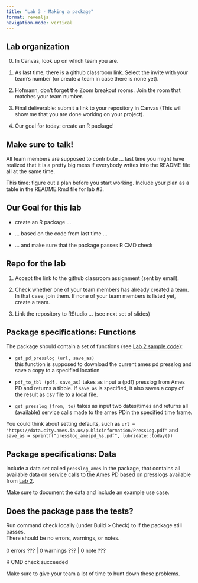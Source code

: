 ```yaml
---
title: "Lab 3 - Making a package"
format: revealjs
navigation-mode: vertical
---
```


## Lab organization

0.  In Canvas, look up on which team you are.

1.  As last time, there is a github classroom link. Select the invite with your team's number (or create a team in case there is none yet).

2.  Hofmann, don't forget the Zoom breakout rooms. Join the room that matches your team number.

3.  Final deliverable: submit a link to your repository in Canvas (This will show me that you are done working on your project).

4.  Our goal for today: create an R package!

## Make sure to talk!

All team members are supposed to contribute ... last time you might have realized that it is a pretty big mess if everybody writes into the README file all at the same time.

This time: figure out a plan before you start working. Include your plan as a table in the README.Rmd file for lab #3.

## Our Goal for this lab

-   create an R package ...

-   ... based on the code from last time ...

-   ... and make sure that the package passes R CMD check

## Repo for the lab

1.  Accept the link to the github classroom assignment (sent by email).

2.  Check whether one of your team members has already created a team. In that case, join them. If none of your team members is listed yet, create a team.

3.  Link the repository to RStudio ... (see next set of slides)

## Package specifications: Functions

::: r-fit-text
The package should contain a set of functions (see [Lab 2 sample code](https://github.com/Stat585-at-ISU/Lab-2-after)):

-   `get_pd_presslog (url, save_as)`\
    this function is supposed to download the current ames pd presslog and save a copy to a specified location

-   `pdf_to_tbl (pdf, save_as)` takes as input a (pdf) presslog from Ames PD and returns a tibble. If `save_as` is specified, it also saves a copy of the result as csv file to a local file.

-   `get_presslog (from, to)` takes as input two dates/times and returns all (available) service calls made to the ames PDin the specified time frame.

You could think about setting defaults, such as `url = "https://data.city.ames.ia.us/publicinformation/PressLog.pdf"` and `save_as = sprintf("presslog_amespd_%s.pdf", lubridate::today())`
:::

## Package specifications: Data

::: r-fit-text
Include a data set called `presslog_ames` in the package, that contains all available data on service calls to the Ames PD based on presslogs available from [Lab 2](https://github.com/Stat585-at-ISU/Lab-2-after).

Make sure to document the data and include an example use case.
:::


## Does the package pass the tests?

::: r-fit-text
Run command check locally (under Build \> Check) to if the package still passes. \
There should be no errors, warnings, or notes.\
\
0 errors ??? \| 0 warnings ??? \| 0 note ???

R CMD check succeeded



Make sure to give your team a lot of time to hunt down these problems.
:::

